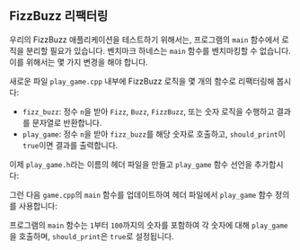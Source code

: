 
## FizzBuzz 리팩터링

우리의 FizzBuzz 애플리케이션을 테스트하기 위해서는,
프로그램의 `main` 함수에서 로직을 분리할 필요가 있습니다.
벤치마크 하네스는 `main` 함수를 벤치마킹할 수 없습니다.
이를 위해서는 몇 가지 변경을 해야 합니다.

새로운 파일 `play_game.cpp` 내부에 FizzBuzz 로직을 몇 개의 함수로 리팩터링해 봅시다:

<FizzBuzzRefactorCode />

- `fizz_buzz`: 정수 `n`을 받아 `Fizz`, `Buzz`, `FizzBuzz`, 또는 숫자 로직을 수행하고 결과를 문자열로 반환합니다.
- `play_game`: 정수 `n`을 받아 `fizz_buzz`를 해당 숫자로 호출하고, `should_print`이 `true`이면 결과를 출력합니다.

이제 `play_game.h`라는 이름의 헤더 파일을 만들고 `play_game` 함수 선언을 추가합시다:

<FizzBuzzHeaderCode />

그런 다음 `game.cpp`의 `main` 함수를 업데이트하여 헤더 파일에서 `play_game` 함수 정의를 사용합니다:

<PlayGameCode />

프로그램의 `main` 함수는 `1`부터 `100`까지의 숫자를 포함하여 각 숫자에 대해 `play_game`을 호출하며, `should_print`은 `true`로 설정됩니다.